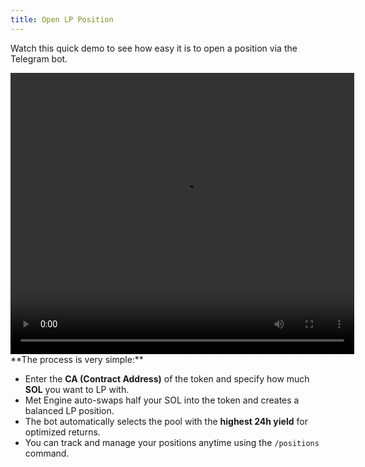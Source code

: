 ```yaml
---
title: Open LP Position
--- 
```

<Callout>Watch this quick demo to see how easy it is to open a position via the Telegram bot.</Callout>

<video width="550" height="450" controls>
  <source
    src="https://docs.metengine.xyz/create-position.mp4"
    type="video/mp4"
  />
</video>
**The process is very simple:**

- Enter the **CA (Contract Address)** of the token and specify how much **SOL** you want to LP with.
- Met Engine auto-swaps half your SOL into the token and creates a balanced LP position.
- The bot automatically selects the pool with the **highest 24h yield** for optimized returns.
- You can track and manage your positions anytime using the `/positions` command.


